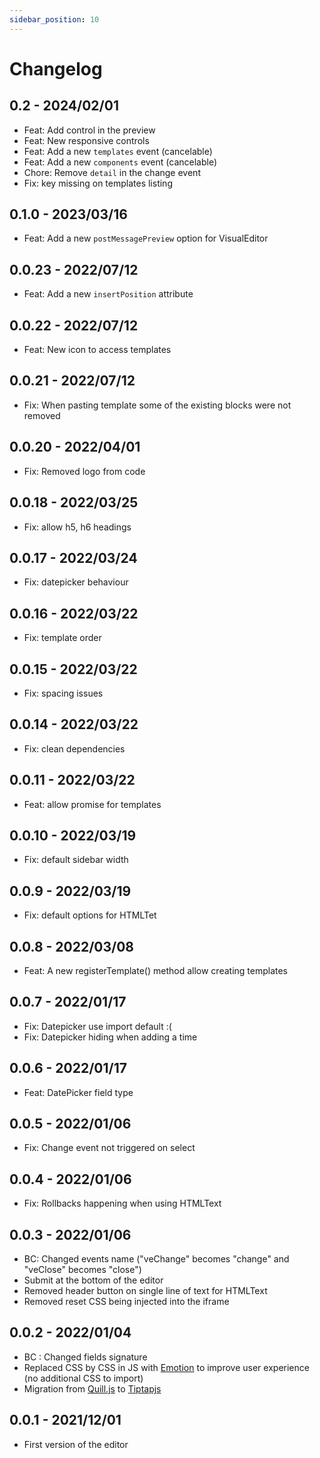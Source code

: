 ```yaml
---
sidebar_position: 10
---
```


# Changelog

## 0.2 - 2024/02/01

- Feat: Add control in the preview
- Feat: New responsive controls
- Feat: Add a new `templates` event (cancelable)
- Feat: Add a new `components` event (cancelable)
- Chore: Remove `detail` in the change event
- Fix: key missing on templates listing

## 0.1.0 - 2023/03/16

- Feat: Add a new `postMessagePreview` option for VisualEditor

## 0.0.23 - 2022/07/12

- Feat: Add a new `insertPosition` attribute

## 0.0.22 - 2022/07/12

- Feat: New icon to access templates

## 0.0.21 - 2022/07/12

- Fix: When pasting template some of the existing blocks were not removed

## 0.0.20 - 2022/04/01

- Fix: Removed logo from code

## 0.0.18 - 2022/03/25

- Fix: allow h5, h6 headings

## 0.0.17 - 2022/03/24

- Fix: datepicker behaviour

## 0.0.16 - 2022/03/22

- Fix: template order

## 0.0.15 - 2022/03/22

- Fix: spacing issues

## 0.0.14 - 2022/03/22

- Fix: clean dependencies

## 0.0.11 - 2022/03/22

- Feat: allow promise for templates

## 0.0.10 - 2022/03/19

- Fix: default sidebar width

## 0.0.9 - 2022/03/19

- Fix: default options for HTMLTet

## 0.0.8 - 2022/03/08

- Feat: A new registerTemplate() method allow creating templates

## 0.0.7 - 2022/01/17

- Fix: Datepicker use import default :(
- Fix: Datepicker hiding when adding a time

## 0.0.6 - 2022/01/17

- Feat: DatePicker field type

## 0.0.5 - 2022/01/06

- Fix: Change event not triggered on select

## 0.0.4 - 2022/01/06

- Fix: Rollbacks happening when using HTMLText

## 0.0.3 - 2022/01/06

- BC: Changed events name ("veChange" becomes "change" and "veClose" becomes "close")
- Submit at the bottom of the editor
- Removed header button on single line of text for HTMLText
- Removed reset CSS being injected into the iframe

## 0.0.2 - 2022/01/04

- BC : Changed fields signature
- Replaced CSS by CSS in JS with [Emotion](https://emotion.sh/docs/introduction) to improve user experience (no additional CSS to import)
- Migration from [Quill.js](https://quilljs.com/) to [Tiptapjs](https://tiptap.dev/)

## 0.0.1 - 2021/12/01

- First version of the editor
